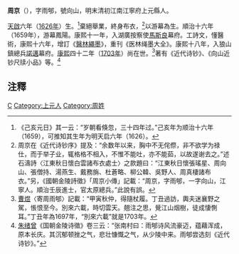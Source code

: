 '''周京'''（{{bd|1626年||?|}}），字雨郇，號向山，明末清初江南江寧府上元縣人。

[[天啟|天啟]]六年（[[1626年|1626年]]）生。<ref>《己亥元日》其一云：“岁朝看倏忽，三十四年过。”己亥年为顺治十六年（1659），可推知其生年为明天启六年（1626）。</ref>棄絕舉業，終身布衣，<ref>周京在《近代诗钞序》提及：“余数年以来，胸中不无侘傺，非不欲学为禄仕，而于举子业，辄格格不相入，不惟不能吐，亦不能茹，以故遂谢去之。”述石濤詩〈江東秋日懷白雲諸布衣處士〉之款題曰：“江東秋日懷張瑤星、周向山、張僧持、湯燕生、戴務旃、杜蒼略、柳公韓、吳野人、周真棲諸布衣。”另，《國朝金陵詩徵》「周京小傳」記載：“周京，字雨郇，一字向山，江寧人。順治壬辰進士，官太原總兵。”此說有誤。</ref>以游幕為生。順治十六年（1659年），游幕鳳陽。康熙十一年，入湖廣按察使[[馬斯良|馬斯良]]幕府。工詩文，懂醫術，康熙十六年，增訂《[[醫林繩墨|醫林繩墨]]》，重刊《医林绳墨大全》。康熙十八年，入狼山鎮總兵[[諾邁|諾邁]]幕府。[[康熙|康熙]]四十二年（[[1703年|1703年]]）尚在世。<ref>[[曹煜|曹煜]]〈寄周雨郇〉記載：“甲寅秋仲，得隨杖履。丁丑過訪，輿夫迷襄野之駕，悵恨至今。別來六載，時切雲天。翹注之思，覺江山烟樹，徒成悽惻耳。”丁丑年為1697年，“別來六載”就是1703年。</ref>著有《近代诗钞》、《向山近钞尺牍小品》等。<ref>[[朱绪曾|朱绪曾]]《国朝金陵诗徵》卷三云：“张南村曰：雨郇诗风流豪迈，蕴藉浑成，原本长庆。其沉郁顿挫之气，悲壮慷慨之气，从少陵中来。雨郇尝选刻《近代诗钞》。”</ref>

==注釋==
{{reflist}}

[[Category:清朝作家|C]]
[[Category:上元人|Category:上元人]]
[[Category:周姓|Category:周姓]]
